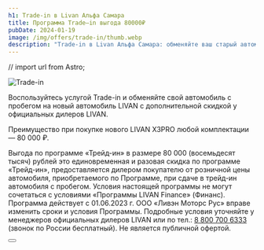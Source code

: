 ```yaml
---
h1: Trade-in в Livan Альфа Самара
title: Программа Trade–in выгода 80000₽
pubDate: 2024-01-19
image: /img/offers/trade-in/thumb.webp
description: "Trade-in в Livan Альфа Самара: обменяйте ваш старый автомобиль на новый Ливэн на выгодных условиях"
---
```

// import url from Astro;

<picture>
    <source media="(min-width: 1025px)" srcset="/img/offers/trade-in/image.webp" />
    <source media="(min-width: 320px)" srcset="/img/offers/trade-in/thumb.webp" />
    <img src="/img/offers/trade-in/image.webp" alt="Trade-in" />
</picture>
<br/>

Воспользуйтесь услугой Trade-in и обменяйте свой автомобиль с пробегом на новый автомобиль LIVAN с дополнительной скидкой у официальных дилеров LIVAN.

Преимущество при покупке нового LIVAN X3PRO любой комплектации — 80 000 ₽.

Выгода по программе «Трейд-ин» в размере 80 000 (восемьдесят тысяч) рублей это единовременная и разовая скидка по программе «Трейд-ин», предоставляется дилером покупателю от розничной цены автомобиля, приобретаемого по Программе, при сдаче в трейд-ин автомобиля с пробегом. Условия настоящей программы не могут сочетаться с условиями «Программы LIVAN Finance» (Финанс). Программа действует с 01.06.2023 г. ООО «Ливэн Моторс Рус» вправе изменить сроки и условия Программы. Подробные условия уточняйте у менеджеров официальных дилеров LIVAN или по тел.: [8 800 700 6333](tel:+78007006333) (звонок по России бесплатный). Не является публичной офертой.

<div class="flex justify-center mt-10 mb-5">
    <Button 
        classes="popup-link block !px-4 xl:!px-8 !py-2 xl:!py-3 !text-white !no-underline" 
        url="#common-modal" 
        title="Подробнее"
        dataTitle="Заказать обратный звонок"
        dataFormName="Программа Trade–in"
    />
</div>
